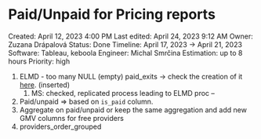 # Paid/Unpaid for Pricing reports

Created: April 12, 2023 4:00 PM
Last edited: April 24, 2023 9:12 AM
Owner: Zuzana Drápalová
Status: Done
Timeline: April 17, 2023 → April 21, 2023
Software: Tableau, keboola
Engineer: Michal Smrčina
Estimation: up to 8 hours
Priority: high

1. ELMD - too many NULL (empty) paid_exits → check the creation of it [here](https://connection.keboola.com/admin/projects/1828/transformations-v2/keboola.snowflake-transformation/954077216). (inserted)
    1. MS: checked, replicated process leading to ELMD proc – 
2. Paid/unpaid ⇒ based on `is_paid` column.
3. Aggregate on paid/unpaid or keep the same aggregation and add new GMV columns for free providers
4. providers_order_grouped
